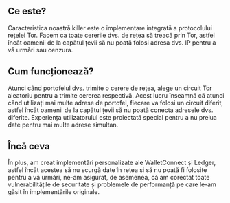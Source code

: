 ## Ce este?

<div className="h-2"/>

Caracteristica noastră killer este o implementare integrată a protocolului rețelei Tor. Facem ca toate cererile dvs. de rețea să treacă prin Tor, astfel încât oamenii de la capătul țevii să nu poată folosi adresa dvs. IP pentru a vă urmări sau cenzura.

<div className="h-4"/>

## Cum funcționează?

<div className="h-2"/>

Atunci când portofelul dvs. trimite o cerere de rețea, alege un circuit Tor aleatoriu pentru a trimite cererea respectivă. Acest lucru înseamnă că atunci când utilizați mai multe adrese de portofel, fiecare va folosi un circuit diferit, astfel încât oamenii de la capătul țevii să nu poată conecta adresele dvs. diferite. Experiența utilizatorului este proiectată special pentru a nu prelua date pentru mai multe adrese simultan.

<div className="h-4"/>

## Încă ceva

<div className="h-2"/>

În plus, am creat implementări personalizate ale WalletConnect și Ledger, astfel încât acestea să nu scurgă date în rețea și să nu poată fi folosite pentru a vă urmări, ne-am asigurat, de asemenea, că am corectat toate vulnerabilitățile de securitate și problemele de performanță pe care le-am găsit în implementările originale.

